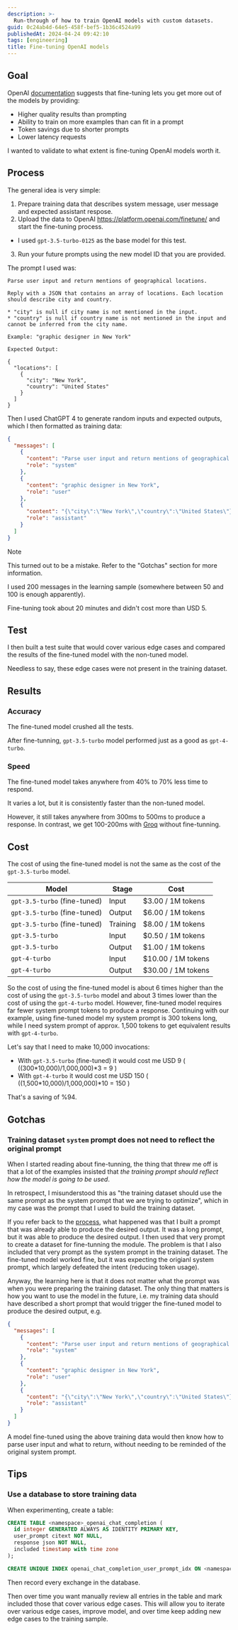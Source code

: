 ```yaml
---
description: >-
  Run-through of how to train OpenAI models with custom datasets.
guid: 0c24ab4d-64e5-458f-bef5-1b36c4524a99
publishedAt: 2024-04-24 09:42:10
tags: [engineering]
title: Fine-tuning OpenAI models
---
```


## Goal

OpenAI [documentation](https://platform.openai.com/docs/guides/fine-tuning) suggests that fine-tuning lets you get more out of the models by providing:

* Higher quality results than prompting
* Ability to train on more examples than can fit in a prompt
* Token savings due to shorter prompts
* Lower latency requests

I wanted to validate to what extent is fine-tuning OpenAI models worth it.

## Process

The general idea is very simple:

1. Prepare training data that describes system message, user message and expected assistant respose.
2. Upload the data to OpenAI https://platform.openai.com/finetune/ and start the fine-tuning process.
  * I used `gpt-3.5-turbo-0125` as the base model for this test.
3. Run your future prompts using the new model ID that you are provided.

The prompt I used was:

```
Parse user input and return mentions of geographical locations.

Reply with a JSON that contains an array of locations. Each location should describe city and country.

* "city" is null if city name is not mentioned in the input.
* "country" is null if country name is not mentioned in the input and cannot be inferred from the city name.

Example: "graphic designer in New York"

Expected Output:

{
  "locations": [
    {
      "city": "New York",
      "country": "United States"
    }
  ]
}
```

Then I used ChatGPT 4 to generate random inputs and expected outputs, which I then formatted as training data:

```json
{
  "messages": [
    {
      "content": "Parse user input and return mentions of geographical locations.\n\nReply with a JSON that contains an array of locations. Each location should describe city and country.\n\n* \"city\" is null if city name is not mentioned in the input.\n* \"country\" is null if country name is not mentioned in the input and cannot be inferred from the city name.\n\nExample: \"graphic designer in New York\"\n\nExpected Output:\n\n{\n  \"locations\": [\n    {\n      \"city\": \"New York\",\n      \"country\": \"United States\"\n    }\n  ]\n}",
      "role": "system"
    },
    {
      "content": "graphic designer in New York",
      "role": "user"
    },
    {
      "content": "{\"city\":\"New York\",\"country\":\"United States\"}",
      "role": "assistant"
    }
  ]
}
```

> [!NOTE]
> This turned out to be a mistake. Refer to the "Gotchas" section for more information.

I used 200 messages in the learning sample (somewhere between 50 and 100 is enough apparently).

Fine-tuning took about 20 minutes and didn't cost more than USD 5.

## Test

I then built a test suite that would cover various edge cases and compared the results of the fine-tuned model with the non-tuned model.

Needless to say, these edge cases were not present in the training dataset.

## Results

### Accuracy

The fine-tuned model crushed all the tests.

After fine-tunning, `gpt-3.5-turbo` model performed just as a good as `gpt-4-turbo`.

### Speed

The fine-tuned model takes anywhere from 40% to 70% less time to respond.

It varies a lot, but it is consistently faster than the non-tuned model.

However, it still takes anywhere from 300ms to 500ms to produce a response. In contrast, we get 100-200ms with [Groq](https://groq.com/) without fine-tunning.

## Cost

The cost of using the fine-tuned model is not the same as the cost of the `gpt-3.5-turbo` model.

|Model|Stage|Cost|
|---|---|---|
|`gpt-3.5-turbo` (fine-tuned)|Input|$3.00 / 1M tokens|
|`gpt-3.5-turbo` (fine-tuned)|Output|$6.00 / 1M tokens|
|`gpt-3.5-turbo` (fine-tuned)|Training|$8.00 / 1M tokens|
|`gpt-3.5-turbo`|Input|$0.50 / 1M tokens|
|`gpt-3.5-turbo`|Output|$1.00 / 1M tokens|
|`gpt-4-turbo`|Input|$10.00 / 1M tokens|
|`gpt-4-turbo`|Output|$30.00 / 1M tokens|

So the cost of using the fine-tuned model is about 6 times higher than the cost of using the `gpt-3.5-turbo` model and about 3 times lower than the cost of using the `gpt-4-turbo` model. However, fine-tuned model requires far fewer system prompt tokens to produce a response. Continuing with our example, using fine-tuned model my system prompt is 300 tokens long, while I need system prompt of approx. 1,500 tokens to get equivalent results with `gpt-4-turbo`.

Let's say that I need to make 10,000 invocations:

* With `gpt-3.5-turbo` (fine-tuned) it would cost me USD 9 ( ((300*10,000)/1,000,000)*3 = 9 )
* With `gpt-4-turbo` it would cost me USD 150 ( ((1,500*10,000)/1,000,000)*10 = 150 )

That's a saving of %94.

## Gotchas

### Training dataset `system` prompt does not need to reflect the original prompt

When I started reading about fine-tunning, the thing that threw me off is that a lot of the examples insisted that _the training prompt should reflect how the model is going to be used_.

In retrospect, I misunderstood this as "the training dataset should use the same prompt as the system prompt that we are trying to optimize", which in my case was the prompt that I used to build the training dataset.

If you refer back to the [process](#process), what happened was that I built a prompt that was already able to produce the desired output. It was a long prompt, but it was able to produce the desired output. I then used that very prompt to create a dataset for fine-tunning the module. The problem is that I also included that very prompt as the system prompt in the training dataset. The fine-tuned model worked fine, but it was expecting the origianl system prompt, which largely defeated the intent (reducing token usage).

Anyway, the learning here is that it does not matter what the prompt was when you were preparing the training dataset. The only thing that matters is how you want to use the model in the future, i.e. my training data should have described a short prompt that would trigger the fine-tuned model to produce the desired output, e.g.

```json
{
  "messages": [
    {
      "content": "Parse user input and return mentions of geographical locations.",
      "role": "system"
    },
    {
      "content": "graphic designer in New York",
      "role": "user"
    },
    {
      "content": "{\"city\":\"New York\",\"country\":\"United States\"}",
      "role": "assistant"
    }
  ]
}
```

A model fine-tuned using the above training data would then know how to parse user input and what to return, without needing to be reminded of the original system prompt.

## Tips

### Use a database to store training data

When experimenting, create a table:

```sql
CREATE TABLE <namespace>_openai_chat_completion (
  id integer GENERATED ALWAYS AS IDENTITY PRIMARY KEY,
  user_prompt citext NOT NULL,
  response json NOT NULL,
  included timestamp with time zone
);

CREATE UNIQUE INDEX openai_chat_completion_user_prompt_idx ON <namespace>_openai_chat_completion(user_prompt citext_ops);
```

Then record every exchange in the database.

Then over time you want manually review all entries in the table and mark included those that cover various edge cases. This will allow you to iterate over various edge cases, improve model, and over time keep adding new edge cases to the training sample.